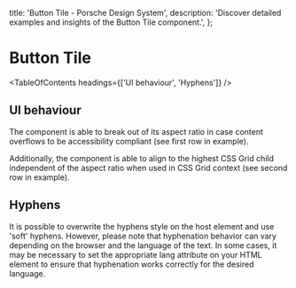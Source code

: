 
  title: 'Button Tile - Porsche Design System',
  description: 'Discover detailed examples and insights of the Button Tile component.',
};

# Button Tile <ComponentStatus tagName="p-button-tile"></ComponentStatus>

<TableOfContents headings={['UI behaviour', 'Hyphens']} />

## UI behaviour

The component is able to break out of its aspect ratio in case content overflows to be accessibility compliant (see
first row in example).

Additionally, the component is able to align to the highest CSS Grid child independent of the aspect ratio when used in
CSS Grid context (see second row in example).

<ComponentStory story={buttonTileStoryGrid} />

## Hyphens

It is possible to overwrite the hyphens style on the host element and use 'soft' hyphens. However, please note that
hyphenation behavior can vary depending on the browser and the language of the text. In some cases, it may be necessary
to set the appropriate lang attribute on your HTML element to ensure that hyphenation works correctly for the desired
language.

<ComponentExample codeSample={buttonTileExampleHyphens} />
